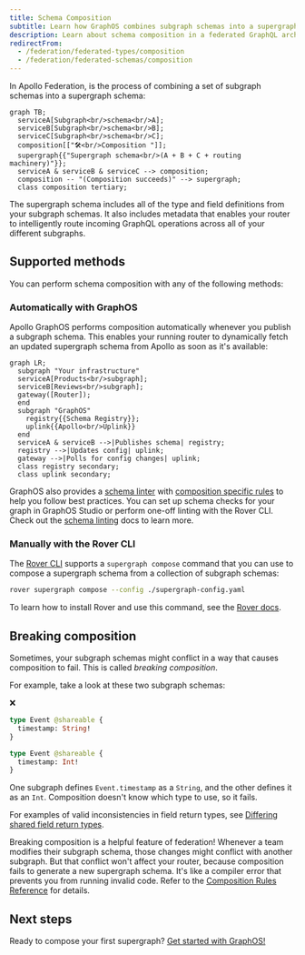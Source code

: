 ```yaml
---
title: Schema Composition
subtitle: Learn how GraphOS combines subgraph schemas into a supergraph schema
description: Learn about schema composition in a federated GraphQL architecture. Explore strategies for handling conflicting types and directives.
redirectFrom:
  - /federation/federated-types/composition
  - /federation/federated-schemas/composition
---
```


  In Apollo Federation, is the process of combining a set of subgraph schemas into a supergraph schema:

  ```mermaid
  graph TB;
    serviceA[Subgraph<br/>schema<br/>A];
    serviceB[Subgraph<br/>schema<br/>B];
    serviceC[Subgraph<br/>schema<br/>C];
    composition[["🛠<br/>Composition "]];
    supergraph{{"Supergraph schema<br/>(A + B + C + routing machinery)"}};
    serviceA & serviceB & serviceC --> composition;
    composition -- "(Composition succeeds)" --> supergraph;
    class composition tertiary;
  ```

  The supergraph schema includes all of the type and field definitions from your subgraph schemas. It also includes metadata that enables your router to intelligently route incoming GraphQL operations across all of your different subgraphs.

  ## Supported methods

  You can perform schema composition with any of the following methods:

  ### Automatically with GraphOS

  Apollo GraphOS performs composition automatically whenever you publish a subgraph schema.
  This enables your running router to dynamically fetch an updated supergraph schema from Apollo as soon as it's available:

  ```mermaid
  graph LR;
    subgraph "Your infrastructure"
    serviceA[Products<br/>subgraph];
    serviceB[Reviews<br/>subgraph];
    gateway([Router]);
    end
    subgraph "GraphOS"
      registry{{Schema Registry}};
      uplink{{Apollo<br/>Uplink}}
    end
    serviceA & serviceB -->|Publishes schema| registry;
    registry -->|Updates config| uplink;
    gateway -->|Polls for config changes| uplink;
    class registry secondary;
    class uplink secondary;
  ```

  <Note>

  GraphOS also provides a [schema linter](/graphos/platform/schema-management/linting) with [composition specific rules](/graphos/platform/schema-management/linting/rules#composition-rules) to help you follow best practices. You can set up schema checks for your graph in GraphOS Studio or perform one-off linting with the Rover CLI. Check out the [schema linting](/graphos/platform/schema-management/linting) docs to learn more.

  </Note>

  ### Manually with the Rover CLI

  The [Rover CLI](https://www.apollographql.com/docs/rover/) supports a `supergraph compose` command that you can use to compose a supergraph schema from a collection of subgraph schemas:

  ```bash showLineNumbers=false
  rover supergraph compose --config ./supergraph-config.yaml
  ```

  To learn how to install Rover and use this command, see the [Rover docs](/rover/).

  ## Breaking composition

  Sometimes, your subgraph schemas might conflict in a way that causes composition to fail. This is called _breaking composition_.

  For example, take a look at these two subgraph schemas:

  <p style="margin-bottom: 0">❌</p>
  <CodeColumns>

  ```graphql {2} title="Subgraph A"
  type Event @shareable {
    timestamp: String!
  }
  ```

  ```graphql {2} title="Subgraph B"
  type Event @shareable {
    timestamp: Int!
  }
  ```

  </CodeColumns>

  One subgraph defines `Event.timestamp` as a `String`, and the other defines it as an `Int`. Composition doesn't know which type to use, so it fails.

  <Note>

  For examples of valid inconsistencies in field return types, see [Differing shared field return types](/graphos/schema-design/federated-schemas/sharing-types/#return-types).

  </Note>

  Breaking composition is a helpful feature of federation! Whenever a team modifies their subgraph schema, those changes might conflict with another subgraph. But that conflict won't affect your router, because composition fails to generate a new supergraph schema. It's like a compiler error that prevents you from running invalid code. Refer to the [Composition Rules Reference](/graphos/reference/federation/composition-rules) for details.

  ## Next steps

  Ready to compose your first supergraph? [Get started with GraphOS!](/graphos/get-started/guides/quickstart)
